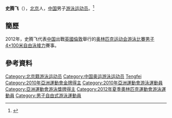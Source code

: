 {{noteTA|G1=Aquatics}}
{{Infobox Swimmer
| swimmername    = 史腾飞
| image          = 
| imagesize      = 
| caption        = 
| fullname       =   
| nationality    = {{PRC}}
| strokes        = [[自由泳|自由泳]]
| club           = 
| collegeteam    = 
| birth_date      = {{birth_date_and_age|1988|10|5}}<ref name="伦敦奥运"/>
| birth_place     = {{CHN}}[[北京市|北京市]]
| height         = {{height|m=1.90}}<ref name="伦敦奥运"/>
| weight         = {{weight|kg=82}}<ref name="伦敦奥运"/>
| medaltemplates =
{{MedalSport|男子[[游泳|游泳]]}}
{{MedalCountry | {{CHN}} }}
{{MedalCompetition | [[亞洲運動會|亞洲運動會]]}}
{{MedalGold   | [[2010年亞洲運動會|2010年 廣州]] | [[2010年亞洲運動會游泳比賽|4x100米自由泳接力]] }}
}}
'''史腾飞'''（{{bd|1988年|10月5日|catIdx=Shi Tengfei}}），[[北京|北京]]人，[[中国|中国]]男子[[游泳|游泳]][[运动员|运动员]]。<ref name="伦敦奥运">{{cite web|title=2012伦敦奥运会中国体育代表团成员名录 - 史腾飞|url=http://2012teamchina.olympic.cn/index.php/personview/persons/15984|accessdate=2012-07-18|archive-date=2012-07-31|archive-url=https://web.archive.org/web/20120731190017/http://2012teamchina.olympic.cn/index.php/personview/persons/15984|dead-url=no}}{{zh-cn}}</ref>

==簡歷==
2012年，史腾飞代表[[2012年夏季奥林匹克运动会中国代表团|中国]]出戰[[英國|英國]][[倫敦|倫敦]]舉行的[[2012年夏季奥林匹克运动会|奥林匹克运动会]][[2012年夏季奧林匹克運動會游泳比賽|游泳比賽]][[2012年夏季奧林匹克運動會男子4×100米自由泳接力比賽|男子4×100米自由泳接力]]賽事。

==參考資料==
{{Reflist}}

{{2012 China Olympic Swimming Team}}

{{DEFAULTSORT:Shi Tengfei}}
[[Category:北京籍游泳运动员|Category:北京籍游泳运动员]]
[[Category:中国奥运游泳运动员|Category:中国奥运游泳运动员]]
[[Category:史姓|Tengfei]]
[[Category:2010年亞洲運動會金牌得主|Category:2010年亞洲運動會金牌得主]]
[[Category:2010年亞洲運動會游泳運動員|Category:2010年亞洲運動會游泳運動員]]
[[Category:亞洲運動會游泳獎牌得主|Category:亞洲運動會游泳獎牌得主]]
[[Category:2012年夏季奧林匹克運動會游泳運動員|Category:2012年夏季奧林匹克運動會游泳運動員]]
[[Category:男子自由式游泳運動員|Category:男子自由式游泳運動員]]